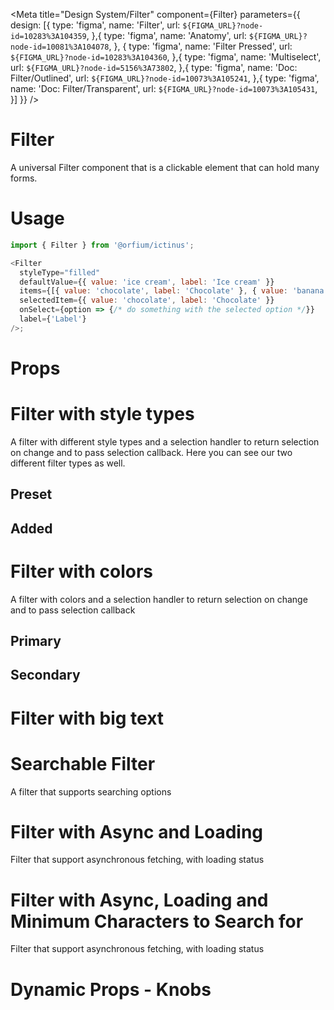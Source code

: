 

<Meta title="Design System/Filter" component={Filter} parameters={{
  design: [{
    type: 'figma',
    name: 'Filter',
    url: `${FIGMA_URL}?node-id=10283%3A104359`,
  },{
    type: 'figma',
    name: 'Anatomy',
    url: `${FIGMA_URL}?node-id=10081%3A104078`,
  }, {
    type: 'figma',
    name: 'Filter Pressed',
    url: `${FIGMA_URL}?node-id=10283%3A104360`,
  },{
    type: 'figma',
    name: 'Multiselect',
    url: `${FIGMA_URL}?node-id=5156%3A73802`,
  },{
    type: 'figma',
    name: 'Doc: Filter/Outlined',
    url: `${FIGMA_URL}?node-id=10073%3A105241`,
  },{
    type: 'figma',
    name: 'Doc: Filter/Transparent',
    url: `${FIGMA_URL}?node-id=10073%3A105431`,
  }]
}} />

# Filter

A universal Filter component that is a clickable element that can hold many forms.

# Usage

```js
import { Filter } from '@orfium/ictinus';

<Filter
  styleType="filled"
  defaultValue={{ value: 'ice cream', label: 'Ice cream' }}
  items={[{ value: 'chocolate', label: 'Chocolate' }, { value: 'banana', label: 'Banana' }]}
  selectedItem={{ value: 'chocolate', label: 'Chocolate' }}
  onSelect={option => {/* do something with the selected option */}}
  label={'Label'}
/>;
```

# Props

<Props of={Filter} />


# Filter with style types

A filter with different style types and a selection handler to return selection on change and to pass selection callback.
Here you can see our two different filter types as well.

<Preview>
  <Story name="Filter with style types">
     <h2>Preset</h2>
    <Stack>
       <FilterShowcase styleType="filled" />
       <FilterShowcase styleType="outlined" />
       <FilterShowcase styleType="elevated" />
       <FilterShowcase styleType="transparent" />
    </Stack>
    <h2>Added</h2>
    <Stack>
      <FilterShowcase styleType="filled" filterType="added" />
      <FilterShowcase styleType="outlined" filterType="added" />
      <FilterShowcase styleType="elevated" filterType="added" />
    </Stack>
  </Story>
</Preview>

# Filter with colors

A filter with colors and a selection handler to return selection on change and to pass selection callback

<Preview>
  <Story name="Filter with colors">
    <h2>Primary</h2>
    <Stack>
       <FilterShowcase styleType="filled" buttonType='primary' />
       <FilterShowcase styleType="outlined" buttonType='primary' />
       <FilterShowcase styleType="elevated" buttonType='primary' />
       <FilterShowcase styleType="transparent" buttonType='primary' />
    </Stack>
    <h2>Secondary</h2>
    <Stack>
       <FilterShowcase styleType="filled" buttonType='secondary' />
       <FilterShowcase styleType="outlined" buttonType='secondary' />
       <FilterShowcase styleType="elevated" buttonType='secondary' />
       <FilterShowcase styleType="transparent" buttonType='secondary' />
    </Stack>
  </Story>
</Preview>

# Filter with big text

<Preview>
  <Story name="Filter with big text">
    <Stack>
       <FilterShowcase
            styleType="filled"
            defaultValue={{
                 label: 'default item is a very long text that should not be overflow ellipsis',
                 value: '1',
            }}
        />
        <FilterShowcase
            styleType="filled"
            defaultValue={{
                 label: 'default item is a very long text that should be overflow ellipsis because the max width of the component is smaller than the width of the text',
                 value: '1',
            }}
        />
    </Stack>
  </Story>
</Preview>


# Searchable Filter

A filter that supports searching options

<Preview>
  <Story name="Searchable Filter">
    <Stack>
       <FilterShowcase styleType="filled" isSearchable />
    </Stack>
  </Story>
</Preview>


# Filter with Async and Loading

Filter that support asynchronous fetching, with loading status

<Preview>
  <Story name="Async Filter">
    <AsyncFilterShowcase />
  </Story>
</Preview>

# Filter with Async, Loading and Minimum Characters to Search for

Filter that support asynchronous fetching, with loading status

<Preview>
  <Story name="Async Filter with min characters">
    <AsyncFilterShowcase minCharactersToSearch={3} />
  </Story>
</Preview>

# Dynamic Props - Knobs
<Preview>
  <Story name="Dynamic Filter Props" parameters={{ decorators: [withKnobs] }}>
    <FilterShowcase
        items={[{ value: 'apple', label: 'Apple' }, { value: 'orange', label: 'Orange' }, { value: 'banana', label: 'Banana' }]}
        label={text('text', 'you can change me')}
        selectedItem={select('selectedItem', [{ value: 'apple', label: 'Apple' }, { value: 'orange', label: 'Orange' }, { value: 'banana', label: 'Banana' }])}
        defaultValue={select('defaultValue', [{ value: 'peach', label: 'Peach' }, { value: 'watermelon', label: 'Watermelon' }]), { value: 'peach', label: 'Peach' }}
        styleType={select('styleType', ['filled', 'outlined', 'elevated', 'transparent'], 'filled')}
        isSearchable={boolean('isSearchable', false)}
        buttonType={select('buttonType', ['primary', 'secondary'], 'primary')}
    />
  </Story>
</Preview>
